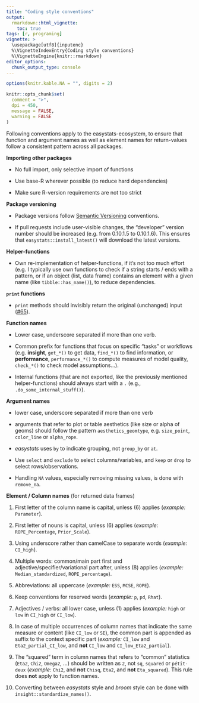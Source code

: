 ```yaml
---
title: "Coding style conventions"
output:
  rmarkdown::html_vignette:
    toc: true
tags: [r, programing]
vignette: >
  \usepackage[utf8]{inputenc}
  %\VignetteIndexEntry{Coding style conventions}
  %\VignetteEngine{knitr::rmarkdown}
editor_options:
  chunk_output_type: console
---
```


```r
options(knitr.kable.NA = "", digits = 2)

knitr::opts_chunk$set(
  comment = ">",
  dpi = 450,
  message = FALSE,
  warning = FALSE
)
```

Following conventions apply to the easystats-ecosystem, to ensure that function
and argument names as well as element names for return-values follow a
consistent pattern across all packages.

**Importing other packages**

  - No full import, only selective import of functions

  - Use base-R wherever possible (to reduce hard dependencies)

  - Make sure R-version requirements are not too strict

**Package versioning**

  - Package versions follow [Semantic Versioning](https://semver.org/) conventions.

  - If pull requests include user-visible changes, the "developer" version number
    should be increased (e.g. from 0.10.1.5 to 0.10.1.6). This ensures that
    `easystats::install_latest()` will download the latest versions.

**Helper-functions**

  - Own re-implementation of helper-functions, if it's not too much effort (e.g.
    I typically use own functions to check if a string starts / ends with a
    pattern, or if an object (list, data frame) contains an element with a given
    name (like `tibble::has_name()`), to reduce dependencies.

**`print` functions**

- `print` methods should invisibly return the original (unchanged) input ([#65](https://github.com/easystats/easystats/issues/65)).

**Function names**

  - Lower case, underscore separated if more than one verb.

  - Common prefix for functions that focus on specific "tasks" or workflows
    (e.g. **insight**, `get_*()` to get data, `find_*()` to find information, or
    **performance**, `performance_*()` to compute measures of model quality,
    `check_*()` to check model assumptions...).

  - Internal functions (that are not exported, like the previously mentioned
    helper-functions) should always start with a `.` (e.g.,
    `.do_some_internal_stuff()`).

**Argument names**

- lower case, underscore separated if more than one verb

- arguments that refer to plot or table aesthetics (like size or alpha of geoms)
  should follow the pattern `aesthetics_geomtype`, e.g. `size_point`, `color_line`
  or `alpha_rope`.

- _easystats_ uses `by` to indicate grouping, not `group_by` or `at`.

- Use `select` and `exclude` to select columns/variables, and `keep` or `drop`
  to select rows/observations.

- Handling `NA` values, especially removing missing values, is done with
  `remove_na`.

**Element / Column names** (for returned data frames)

1)  First letter of the column name is capital, unless (6) applies (*example:*
    `Parameter`).

2)  First letter of nouns is capital, unless (6) applies (*example:*
    `ROPE_Percentage`, `Prior_Scale`).

3)  Using underscore rather than camelCase to separate words (*example:*
    `CI_high`).

4)  Multiple words: common/main part first and adjective/specifier/variational
    part after, unless (8) applies (*example:* `Median_standardized`,
    `ROPE_percentage`).

5)  Abbreviations: all uppercase (*example:* `ESS`, `MCSE`, `ROPE`).

6)  Keep conventions for reserved words (*example:* `p`, `pd`, `Rhat`).

7)  Adjectives / verbs: all lower case, unless (1) applies (*example:* `high` or
    `low` in `CI_high` or `CI_low`).

8)  In case of multiple occurrences of column names that indicate the same
    measure or content (like `CI_low` or `SE`), the common part is appended as
    suffix to the context specific part (*example:* `CI_low` and
    `Eta2_partial_CI_low`, and **not** `CI_low` and `CI_low_Eta2_partial`).

9)  The "squared" term in column names that refers to "common" statistics
    (`Eta2`, `Chi2`, `Omega2`, ...) should be written as `2`, not `sq`,
    `squared` or `pétit-deux` (*example:* `Chi2`, and **not** `Chisq`, `Eta2`,
    and **not** `Eta_squared`). This rule does **not** apply to function names.

10) Converting between _easystats_ style and _broom_ style can be done with
    `insight::standardize_names()`.
